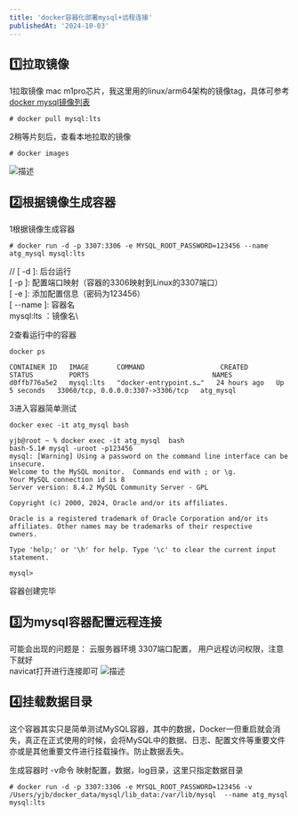 ```yaml
---
title: 'docker容器化部署mysql+远程连接'
publishedAt: '2024-10-03'
---
```

## 1️⃣拉取镜像
1拉取镜像 mac m1pro芯片，我这里用的linux/arm64架构的镜像tag，具体可参考[docker mysql镜像列表](https://hub.docker.com/_/mysql/tags)
```
# docker pull mysql:lts
```
2稍等片刻后，查看本地拉取的镜像
```
# docker images
```
![描述](/docker-images.png)
## 2️⃣根据镜像生成容器
1根据镜像生成容器
```
# docker run -d -p 3307:3306 -e MYSQL_ROOT_PASSWORD=123456 --name atg_mysql mysql:lts
```
//
[ -d ]: 后台运行\
[ -p ]: 配置端口映射（容器的3306映射到Linux的3307端口）\
[ -e ]: 添加配置信息（密码为123456）\
[ --name ]: 容器名\
mysql:lts ：镜像名\

2查看运行中的容器
```
docker ps
```
```
CONTAINER ID   IMAGE       COMMAND                   CREATED        STATUS         PORTS                               NAMES
d0ffb776a5e2   mysql:lts   "docker-entrypoint.s…"   24 hours ago   Up 5 seconds   33060/tcp, 0.0.0.0:3307->3306/tcp   atg_mysql
```

3进入容器简单测试
```
docker exec -it atg_mysql bash
```
```
yjb@root ~ % docker exec -it atg_mysql  bash
bash-5.1# mysql -uroot -p123456
mysql: [Warning] Using a password on the command line interface can be insecure.
Welcome to the MySQL monitor.  Commands end with ; or \g.
Your MySQL connection id is 8
Server version: 8.4.2 MySQL Community Server - GPL

Copyright (c) 2000, 2024, Oracle and/or its affiliates.

Oracle is a registered trademark of Oracle Corporation and/or its
affiliates. Other names may be trademarks of their respective
owners.

Type 'help;' or '\h' for help. Type '\c' to clear the current input statement.

mysql>

```
容器创建完毕

## 3️⃣为mysql容器配置远程连接
可能会出现的问题是：
云服务器环境 3307端口配置，
用户远程访问权限，注意下就好\
navicat打开进行连接即可
![描述](/mysql.png)

## 4️⃣挂载数据目录
这个容器其实只是简单测试MySQL容器，其中的数据，Docker一但重启就会消失，真正在正式使用的时候，会将MySQL中的数据、日志、配置文件等重要文件亦或是其他重要文件进行挂载操作。防止数据丢失。

生成容器时 -v命令 映射配置，数据，log目录，这里只指定数据目录
```
# docker run -d -p 3307:3306 -e MYSQL_ROOT_PASSWORD=123456 -v /Users/yjb/docker_data/mysql/lib_data:/var/lib/mysql  --name atg_mysql mysql:lts

```